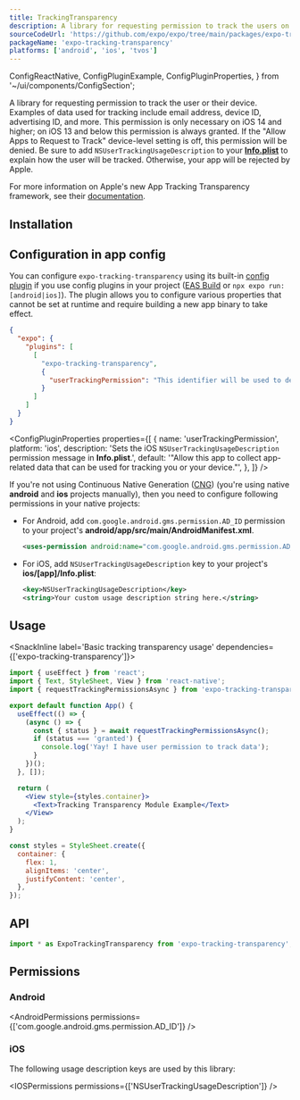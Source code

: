 ```yaml
---
title: TrackingTransparency
description: A library for requesting permission to track the users on devices using iOS 14 and higher.
sourceCodeUrl: 'https://github.com/expo/expo/tree/main/packages/expo-tracking-transparency'
packageName: 'expo-tracking-transparency'
platforms: ['android', 'ios', 'tvos']
---
```


  ConfigReactNative,
  ConfigPluginExample,
  ConfigPluginProperties,
} from '~/ui/components/ConfigSection';

A library for requesting permission to track the user or their device. Examples of data used for tracking include email address, device ID, advertising ID, and more. This permission is only necessary on iOS 14 and higher; on iOS 13 and below this permission is always granted. If the "Allow Apps to Request to Track" device-level setting is off, this permission will be denied. Be sure to add `NSUserTrackingUsageDescription` to your [**Info.plist**](/versions/latest/config/app/#infoplist) to explain how the user will be tracked. Otherwise, your app will be rejected by Apple.

For more information on Apple's new App Tracking Transparency framework, see their [documentation](https://developer.apple.com/app-store/user-privacy-and-data-use/).

## Installation

<APIInstallSection />

## Configuration in app config

You can configure `expo-tracking-transparency` using its built-in [config plugin](/config-plugins/introduction/) if you use config plugins in your project ([EAS Build](/build/introduction) or `npx expo run:[android|ios]`). The plugin allows you to configure various properties that cannot be set at runtime and require building a new app binary to take effect.

<ConfigPluginExample>

```json app.json
{
  "expo": {
    "plugins": [
      [
        "expo-tracking-transparency",
        {
          "userTrackingPermission": "This identifier will be used to deliver personalized ads to you."
        }
      ]
    ]
  }
}
```

</ConfigPluginExample>

<ConfigPluginProperties
  properties={[
    {
      name: 'userTrackingPermission',
      platform: 'ios',
      description:
        'Sets the iOS `NSUserTrackingUsageDescription` permission message in **Info.plist**.',
      default:
        '"Allow this app to collect app-related data that can be used for tracking you or your device."',
    },
  ]}
/>

<ConfigReactNative>

If you're not using Continuous Native Generation ([CNG](/workflow/continuous-native-generation/)) (you're using native **android** and **ios** projects manually), then you need to configure following permissions in your native projects:

- For Android, add `com.google.android.gms.permission.AD_ID` permission to your project's **android/app/src/main/AndroidManifest.xml**.

  ```xml
  <uses-permission android:name="com.google.android.gms.permission.AD_ID"/>
  ```

- For iOS, add `NSUserTrackingUsageDescription` key to your project's **ios/[app]/Info.plist**:

  ```xml
  <key>NSUserTrackingUsageDescription</key>
  <string>Your custom usage description string here.</string>
  ```

</ConfigReactNative>

## Usage

<SnackInline label='Basic tracking transparency usage' dependencies={['expo-tracking-transparency']}>

```jsx
import { useEffect } from 'react';
import { Text, StyleSheet, View } from 'react-native';
import { requestTrackingPermissionsAsync } from 'expo-tracking-transparency';

export default function App() {
  useEffect(() => {
    (async () => {
      const { status } = await requestTrackingPermissionsAsync();
      if (status === 'granted') {
        console.log('Yay! I have user permission to track data');
      }
    })();
  }, []);

  return (
    <View style={styles.container}>
      <Text>Tracking Transparency Module Example</Text>
    </View>
  );
}

const styles = StyleSheet.create({
  container: {
    flex: 1,
    alignItems: 'center',
    justifyContent: 'center',
  },
});
```

</SnackInline>

## API

```ts
import * as ExpoTrackingTransparency from 'expo-tracking-transparency';
```

<APISection packageName="expo-tracking-transparency" />

## Permissions

### Android

<AndroidPermissions permissions={['com.google.android.gms.permission.AD_ID']} />

### iOS

The following usage description keys are used by this library:

<IOSPermissions permissions={['NSUserTrackingUsageDescription']} />
````
